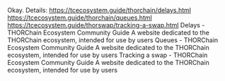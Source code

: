 Okay. Details:
https://tcecosystem.guide/thorchain/delays.html
https://tcecosystem.guide/thorchain/queues.html
https://tcecosystem.guide/thorswap/tracking-a-swap.html
Delays - THORChain Ecosystem Community Guide
A website dedicated to the THORChain ecosystem, intended for use by users
Queues - THORChain Ecosystem Community Guide
A website dedicated to the THORChain ecosystem, intended for use by users
Tracking a swap - THORChain Ecosystem Community Guide
A website dedicated to the THORChain ecosystem, intended for use by users
